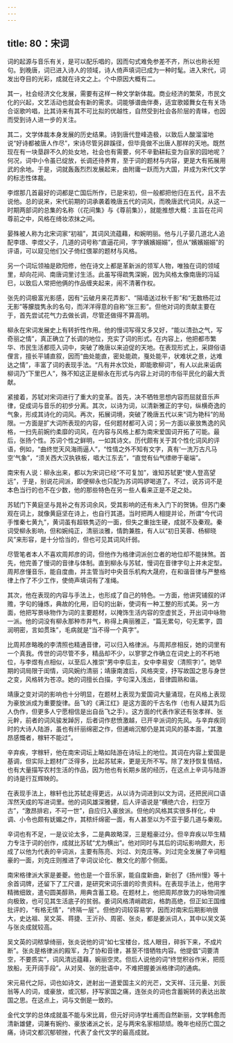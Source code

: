 ```yaml
---
---
---
```

title: 80：宋词
---



词的起源与音乐有关，是可以配乐唱的，因而句式难免参差不齐，所以也称长短句。到晚唐，词已进入诗人的领域，诗人倚声填词已成为一种时髦。进入宋代，词发出夺目的光彩，成就在诗文之上。个中原因大概有二。

其一，社会经济文化发展，需要有这样一种文学新体裁。商业经济的繁荣，市民文化的兴起，文艺活动也就会有新的需求。词能够谱曲伴奏，适宜歌姬舞女在有关场合讴歌吟唱，比其诗来有其不可比拟的优越性，自然受到社会各阶层的青睐，也因而受到诗人进一步的关注。

其二，文学体裁本身发展的历史结果。诗到唐代登峰造极，以致后人酸溜溜地说“好诗都被唐人作尽”，宋诗尽管另辟蹊径，但毕竟做不出唐人那样的天地。既然现在有一块垦辟不久的处女地，社会也有需要，何不辛勤耕耘变为自家的园地呢？何况，词中小令虽已绽放，长调还待养育，至于词的题材与内容，更是大有拓展用武的余地。于是，词就轰轰烈烈发展起来，由附庸一跃而为大国，并成为宋代文学的标志性体裁。

李煜那几首最好的词都是亡国后所作，已是宋初，但一般都把他归在五代，且不去说他。总的说来，宋代前期的词承袭着晚唐五代的词风，而晚唐武代词风，从这一时期两部词的总集的名称（《花间集》与《尊前集》），就能推想大概：主旨在花间尊前之中，风格在绮妆浓抹之间。

晏殊被人称为北宋词家“初祖”，其词风流蕴藉，和婉明丽。他与儿子晏几道北人追配李璟、李煜父子，几道的词号称“直逼花间，字字嬪嬪嫋嫋”，但从“嬪嬪嫋嫋”的评语，可以窥见他们父子倚红偎翠的题材与风格。

另一个词坛领袖是欧阳修，他在诗文上都是革新派的领军人物，唯独在词的领域里，却向花间、南唐词里讨生活。此虽写得疏隽深婉，因为风格太像南唐的冯延巳，以致后人常把他俩的作品缠夹起来，闹不清著作权。

张先的词极富光影感，因有“云破月来花弄影”、“隔墙送过秋千影”和“无数杨花过无影”等朦胧隽永的名句，而洋洋得意的自称“张三影”。但他对词的贡献主要在于，首先尝试花气力去做长调，尽管还做得不算高明。

柳永在宋词发展史上有转折性作用。他的慢词写得又多又好，“能以清劲之气，写奇丽之情”，真正确立了长调的地位，充实了词的形式。在内容上，他把都市繁华、市民生活都揽入词中，突破了晚唐以来迫促的天地。在表现形式上，采撷俗语俚言，擅长平铺直叙，因而“曲处能直，密处能疏，戛处能平，状难状之景，达难达之情”，丰富了词的表现手法。“凡有井水饮处，即能歌柳词”，有人以此来诟病柳词乃“下里巴人”，殊不知这正是柳永在形式与内容上对词的市俗平民化的最大贡献。

紧接着，苏轼对宋词进行了重大的变革。首先，决不牺牲思想内容而屈就音乐声律，促成词与音乐的初步分离。其次，以诗为词，以清新雅正的字句，纵横奇逸的气象，形成其诗化的词风。再次，拓展词境，突破了晚唐五代以来“词为艳科”的局限。一方面是扩大词所表现的内容，任何题材都可入词；另一方面以豪放雋逸的风格，一扫先前婉约柔靡的词风，在内容与风格上都为南宋爱国词开拓了可能。最后，张扬个性。苏词个性之鲜明，一如其诗文。历代颇有关于其个性化词风的评语，例如，“曲终觉天风海雨逼人”，“性情之外不知有文字，真有‘一洗万古凡马空’气象”，“须关西大汉执铁板，唱大江东去”，“直觉有仙气缥缈于毫端”。

南宋有人说：柳永出来，都以为宋词已经“不可复加”，谁知苏轼更“使人登高望远”，于是，别说花间派，即便柳永也只配为苏词鸣锣喝道了。不过，说苏词不是本色当行的也不在少数，他的那些特色在另一些人看来正是不足之处。

苏轼门下黄庭坚与晁补之有苏词余风，受其影响的还有未入门下的贺铸。但苏门秦观在词上，就像黄庭坚在诗上，也自行其道。当时把两人相提并论，所谓“今代词手惟秦七黄九”，黄词虽有超轶隽迈的一面，但失之重拙生硬，成就不及秦观。秦词受柳永影响，但和婉纯正，清丽淡雅，情韵兼胜，有人以“初日芙蓉、杨柳晓风”来形容，是十分恰当的，但也可见其词风纤弱。

尽管笔者本人不喜欢周邦彦的词，但他作为格律词派创立者的地位却不能抹煞。首先，他完善了慢词的音律与体制。直到柳永与苏轼，慢词在音律字句上并未定型。周邦彦懂音乐，能自度曲，并主管当时中央音乐机构大晟府，在和谐音律与严整格律上作了不少工作，使倚声填词有了准绳。

其次，他在表现的内容与手法上，也形成了自己的特色。一方面，他讲究铺叙的详赡，字句的锤炼，典故的化用，旧句的出新，使词有一种工整的形式美。另一方面，他把写景咏物作为词的主要题材，以掩饰生活内容的空虚贫乏，开出词中咏物一派。他的词没有柳永那种市井气，称得上典丽雅正，“篇无累句，句无累字，圆润明密，言如贯珠”，毛病就是“当不得一个真字”。

比周邦彦略晚的李清照也精通音律，可以归入格律派。与周邦彦相反，她的词里有一个真我。传世的词尽管不多，精品却不少，以寥寥之作确立在词史上的不朽地位，与李煜有点相似，以至后人推崇“男中李后主，女中李易安（清照字）”。她早期的词局限于闺情，词风婉约清丽；靖康南渡后，风格突变，抒写故国之思与身世之变，风格转为苍凉。她的词擅长白描，字句深入浅出，音律圆熟和谐。

靖康之变对词的影响也十分明显，在题材上表现为爱国词大量涌现，在风格上表现为豪放派成为重要旋律。岳飞的《满江红》是这方面的千古名作（也有人疑其为后人伪作，但更多人宁愿相信是出自岳飞之手）。这方面的代表作家还有张孝祥、张元幹，前者的词风骏发踔厉，后者词作悲愤激越，已开辛派词的先风。与辛弃疾同时的大诗人陆游，虽也有纤丽绵密之作，但逋峭沉郁仍是其词风的基本面，“其激昂感慨者，稼轩不能过”。

辛弃疾，字稼轩，他在南宋词坛上略如陆游在诗坛上的地位。其词在内容上爱国是基调，但实际上题材广泛得多，比起苏轼来，更是无所不写。除了发抒恢复情结，也有大量描写农村生活的作品，因为他也有长期乡居的经历，在这点上辛词与陆游的诗是行互辉映的。

在表现手法上，稼轩也比苏轼走得更远，从以诗为词进到以文为词，还把民间口语浑然天成的写进词里。他的词风雄深雅健，后人评语说是“横绝六合，扫空万古”，“激昂排宕，不可一世”，自应归入豪放派。但他的风格其实很多样化，中调、小令也颇有妩媚之作，其秾纤绵密一面，有人甚至以为不亚于晏几道与秦观。

辛词也有不足，一是议论太多，二是典故略深，三是粗豪过分。但辛弃疾以毕生精力专注于词的创作，成就比苏轼“尤为横出”。他对同时与其后的词坛影响颇大，形成了以他为代表的辛词派，主要有陈亮、刘过、刘克庄等。刘过完全发展了辛词粗豪的一面，刘克庄则推进了辛词议论化、散文化的那个侧面。

南宋格律派大家是姜夔。他也是一个音乐家，能自度新曲，新创了《扬州慢》等十余首词牌，还留下了工尺谱，是研究宋词乐谱的珍贵资料。在表现手法上，他用字精微细致，遣句圆美醇熟，用典含蓄工稳。在题材上，他把周邦彦致力的咏物词推向极致，也可见其生活底子的贫弱。姜词风格清峭疏宕，格韵高绝，但正如王国维批评的，“有格无情”，“终隔一层”。但他的词较容易学，因而对南宋后期影响很大，史达祖、吴文英、蒋捷、王沂孙、周密、张炎，都是姜派词人，其中以吴文英与张炎成就较高。

吴文英的词秾挚绮丽，张炎说他的词“如七宝楼台，炫人眼目，碎拆下来，不成片断”。张炎是格律派的殿军，为了协和音律，甚至不惜牺牲内容。他提倡“词要清空，不要质实”，词风清远蕴藉，婉丽空灵。但后人说他的词“终觉积谷作米，把揽放船，无开阔手段”。从对吴、张的批语中，不难把握姜派格律词的通病。

宋元易代之际，词也如诗文，迸射出一道爱国主义的光芒，文天祥、汪元量、刘辰翁等人的词，或豪放，或沉郁，抒写家国之痛，连张炎的词也含蓄婉转的表达出故国之思。在这点上，词与文倒是一致的。

金代文学的总体成就虽不能与宋比肩，但元好问诗学杜甫而自然新丽，文学韩愈而清新雄健，词兼有婉约、豪放诸派之长，足与两宋名家相颉颃。晚年也经历亡国之痛，诗词文都沉郁顿挫，代表了金代文学的最高成就。